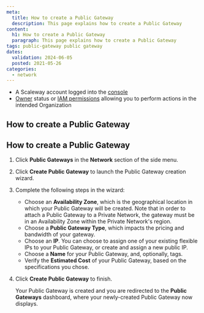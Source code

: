 ```yaml
---
meta:
  title: How to create a Public Gateway
  description: This page explains how to create a Public Gateway
content:
  h1: How to create a Public Gateway
  paragraph: This page explains how to create a Public Gateway
tags: public-gateway public gateway
dates:
  validation: 2024-06-05
  posted: 2021-05-26
categories:
  - network
---
```


<Macro id="network-public-gateways" />

<Macro id="requirements" />

- A Scaleway account logged into the [console](https://console.scaleway.com/)
- [Owner](/identity-and-access-management/iam/concepts/#owner/) status or [IAM permissions](/identity-and-access-management/iam/concepts/#permission/) allowing you to perform actions in the intended Organization

## How to create a Public Gateway

## How to create a Public Gateway

1. Click **Public Gateways** in the **Network** section of the side menu.
2. Click **Create Public Gateway** to launch the Public Gateway creation wizard.
3. Complete the following steps in the wizard:
    - Choose an **Availability Zone**, which is the geographical location in which your Public Gateway will be created. Note that in order to attach a Public Gateway to a Private Network, the gateway must be in an Availability Zone within the Private Network's region.
    - Choose a **Public Gateway Type**, which impacts the pricing and bandwidth of your gateway.
    - Choose an **IP**. You can choose to assign one of your existing flexible IPs to your Public Gateway, or create and assign a new public IP. 
    - Choose a **Name** for your Public Gateway, and, optionally, tags.
    - Verify the **Estimated Cost** of your Public Gateway, based on the specifications you chose.
4. Click **Create Public Gateway** to finish.

    Your Public Gateway is created and you are redirected to the **Public Gateways** dashboard, where your newly-created Public Gateway now displays.



